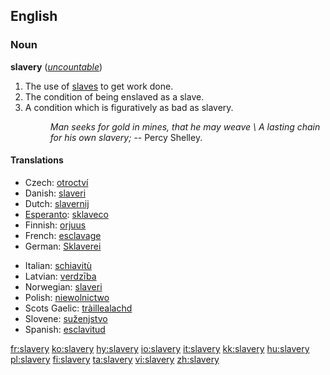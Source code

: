==English==
===Noun===
'''slavery''' (''[[uncountable]]'')

# The use of [[slave]]s to get work done.
# The condition of being enslaved as a slave.
# A condition which is figuratively as bad as slavery.
#: ''Man seeks for gold in mines, that he may weave \ A lasting chain for his own slavery;'' -- Percy Shelley.

====Translations====
{{trans-top}}
*Czech: [[otroctví]] {{n}}
*Danish: [[slaveri]] {{n}}
*Dutch: [[slavernij]] {{f}}
*[[Esperanto]]: [[sklaveco]]
*Finnish: [[orjuus]]
*French: [[esclavage]] {{m}}
*German: [[Sklaverei]] {{f}}
{{trans-mid}}
*Italian: [[schiavitù]] {{f}}
*Latvian: [[verdzība]] {{f}}
*Norwegian: [[slaveri]]
*Polish: [[niewolnictwo]] {{n}}
*Scots Gaelic: [[tràillealachd]] {{f}}
*Slovene: [[suženjstvo]] {{n}}
*Spanish: [[esclavitud]] {{f}}
{{trans-bottom}}

[[fr:slavery]]
[[ko:slavery]]
[[hy:slavery]]
[[io:slavery]]
[[it:slavery]]
[[kk:slavery]]
[[hu:slavery]]
[[pl:slavery]]
[[fi:slavery]]
[[ta:slavery]]
[[vi:slavery]]
[[zh:slavery]]